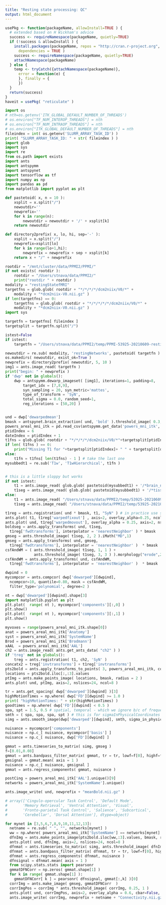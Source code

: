 ```yaml
---
title: "Resting state processing: QC"
output: html_document
---
```




```r
usePkg <- function(packageName, allowInstall=TRUE ) {
  # extended based on H Wickham's advice
  success <- requireNamespace(packageName, quietly=TRUE)
  if (!success & allowInstall ) {
    install.packages(packageName, repos = "http://cran.r-project.org",
      dependencies = TRUE )
    success <- requireNamespace(packageName, quietly=TRUE)
    attachNamespace(packageName)
  } else {
    temp <- tryCatch({attachNamespace(packageName)},
      error = function(e) {
      }, finally = {
      })
  }
  return(success)
}
haveit = usePkg( "reticulate" )
```

```python
import os
# nth=os.getenv('ITK_GLOBAL_DEFAULT_NUMBER_OF_THREADS')
# os.environ["TF_NUM_INTEROP_THREADS"] = nth
# os.environ["TF_NUM_INTRAOP_THREADS"] = nth
# os.environ["ITK_GLOBAL_DEFAULT_NUMBER_OF_THREADS"] = nth
fileindex = int( os.getenv('SLURM_ARRAY_TASK_ID') )
print( "SLURM_ARRAY_TASK_ID: " + str( fileindex ) )
import glob
import sys
import re
from os.path import exists
import ants
import antspymm
import antspynet
import tensorflow as tf
import numpy as np
import pandas as pd
from matplotlib import pyplot as plt

def pastetoid( x, n = 10 ):
    xsplit = x.split("/")
    newoutdir=''
    newprefix=''
    for k in range(n):
        newoutdir = newoutdir + '/' + xsplit[k]
    return newoutdir

def directory2prefix( x, lo, hi, sep='-' ):
    xsplit = x.split("/")
    newprefix=xsplit[lo]
    for k in range(lo+1,hi):
        newprefix = newprefix + sep + xsplit[k]
    return x + "/" + newprefix

rootdir = "/mnt/cluster/data/PPMI2/PPMI/"
if not exists( rootdir ):
    rootdir = "/Users/stnava/data/PPMI2/"
    print("rootdir " + rootdir )
modality = "restingStatefMRI"
targetfns = glob.glob( rootdir + "*/*/*/*/dcm2niix/V0/*" +
    modality + "*dcm2niix-V0.nii.gz" )
if len(targetfns) == 0:
    targetfns = glob.glob( rootdir + "*/*/*/*/*/dcm2niix/V0/*" +
    modality + "*dcm2niix-V0.nii.gz" )
import sys

targetfn = targetfns[ fileindex ]
targetsplit = targetfn.split("/")

istest=False
if istest:
    targetfn = "/Users/stnava/data/PPMI2/temp/PPMI-53925-20210609-restingStatefMRI-I1490468-dcm2niix-V0.nii.gz"

newoutdir = re.sub( modality, 'restingNetworks', pastetoid( targetfn ) )
os.makedirs( newoutdir, exist_ok=True )
newprefix = directory2prefix( newoutdir, 5, 10 )
img1 = ants.image_read( targetfn )
print("begin: " + newprefix )
if 'dwp' not in globals():
    dwp = antspymm.dewarp_imageset( [img1], iterations=1, padding=8,
        target_idx = [7,8,9],
        syn_sampling = 20, syn_metric='mattes',
        type_of_transform = 'SyN',
        total_sigma = 0.0, random_seed=1,
        reg_iterations = [50,20] )


und = dwp['dewarpedmean']
bmask = antspynet.brain_extraction( und, 'bold' ).threshold_image( 0.3, 1.0 )
powers_areal_mni_itk = pd.read_csv(antspymm.get_data('powers_mni_itk', target_extension=".csv")) # power coordinates
ptidIndex = 6
dateIndex = ptidIndex + 1
t1fns = glob.glob( rootdir + "*/*/*/*/dcm2niix/V0/*"+targetsplit[ptidIndex]+"*" + targetsplit[dateIndex] + "*T1*dcm2niix-V0.nii.gz" )
if len( t1fns ) == 0:
    print("Missing T1 for "+targetsplit[ptidIndex]+ " " + targetsplit[dateIndex] )
else:
    t1fn = t1fns[ len(t1fns) - 1 ] # take the last one
mysubbedt1 = re.sub('T1w', 'T1wHierarchical', t1fn )


# this is a little sloppy but works
if not istest:
    t1 = ants.image_read( glob.glob( pastetoid(mysubbedt1) + '/*brain_n4_dnz.nii.gz' )[0] )
    t1seg = ants.image_read( glob.glob( pastetoid(mysubbedt1) + '/*tissue_segmentation.nii.gz' )[0] )
else:
    t1 = ants.image_read( "/Users/stnava/data/PPMI2/temp/53925-20210609-T1wHierarchical-I1490466-brain_n4_dnz.nii.gz" )
    t1seg = ants.image_read( "/Users/stnava/data/PPMI2/temp/53925-20210609-T1wHierarchical-I1490466-tissue_segmentation.nii.gz" )

t1reg = ants.registration( und * bmask, t1, "SyN" ) # in practice use something different
ants.plot( t1, t1reg['warpedfixout'] , axis=2, overlay_alpha=0.25, ncol=8, nslices=24 )
ants.plot( und, t1reg['warpedmovout'], overlay_alpha = 0.25, axis=2, nslices=24, ncol=6 )
boldseg = ants.apply_transforms( und, t1seg,
  t1reg['fwdtransforms'], interpolator = 'nearestNeighbor' ) * bmask
gmseg = ants.threshold_image( t1seg, 2, 2 ).iMath("MD",1)
gmseg = ants.apply_transforms( und, gmseg,
  t1reg['fwdtransforms'], interpolator = 'nearestNeighbor' )  * bmask
csfAndWM = ( ants.threshold_image( t1seg, 1, 1 ) +
             ants.threshold_image( t1seg, 3, 3 ) ).morphology("erode",2)
csfAndWM = ants.apply_transforms( und, csfAndWM,
  t1reg['fwdtransforms'], interpolator = 'nearestNeighbor' )  * bmask

dwpind = 0
mycompcor = ants.compcor( dwp['dewarped'][dwpind],
  ncompcor=10, quantile=0.80, mask = csfAndWM,
  filter_type='polynomial', degree=2 )

nt = dwp['dewarped'][dwpind].shape[3]
import matplotlib.pyplot as plt
plt.plot(  range( nt ), mycompcor['components'][:,0] )
plt.show()
plt.plot(  range( nt ), mycompcor['components'][:,1] )
plt.show()

myvoxes = range(powers_areal_mni_itk.shape[0])
anat = powers_areal_mni_itk['Anatomy']
syst = powers_areal_mni_itk['SystemName']
Brod = powers_areal_mni_itk['Brodmann']
xAAL  = powers_areal_mni_itk['AAL']
ch2 = ants.image_read( ants.get_ants_data( "ch2" ) )
if 'treg' not in globals():
    treg = ants.registration( t1, ch2, 'SyN' )
concatx2 = treg['invtransforms'] + t1reg['invtransforms']
pts2bold = ants.apply_transforms_to_points( 3, powers_areal_mni_itk, concatx2,whichtoinvert = ( True, False, True, False ) )
locations = pts2bold.iloc[:,:3].values
ptImg = ants.make_points_image( locations, bmask, radius = 2 )
ants.plot( und, ptImg, axis=2, nslices=24, ncol=8 )

tr = ants.get_spacing( dwp['dewarped'][dwpind] )[3]
highMotionTimes = np.where( dwp['FD'][dwpind] >= 1.0 )
print( "highMotionTimes: " + str(highMotionTimes) )
goodtimes = np.where( dwp['FD'][dwpind] < 0.5 )
spa, spt = 1.5, 0.5 # spatial, temporal - which we ignore b/c of frequency filtering
smth = ( spa, spa, spa, spt ) # this is for sigmaInPhysicalCoordinates = F
simg = ants.smooth_image(dwp['dewarped'][dwpind], smth, sigma_in_physical_coordinates = False )

nuisance = mycompcor['components']
nuisance = np.c_[ nuisance, mycompcor['basis'] ]
nuisance = np.c_[ nuisance, dwp['FD'][dwpind] ]

gmmat = ants.timeseries_to_matrix( simg, gmseg )
f=[0.01,0.08]
gmmat = ants.bandpass_filter_matrix( gmmat, tr = tr, lowf=f[0], highf=f[1] ) # some would argue against this
gmsignal = gmmat.mean( axis = 1 )
nuisance = np.c_[ nuisance, gmsignal ]
gmmat = ants.regress_components( gmmat, nuisance )

postCing = powers_areal_mni_itk['AAL'].unique()[9]
networks = powers_areal_mni_itk['SystemName'].unique()

ants.image_write( und, newprefix + "meanBold.nii.gz" )

# array(['Cingulo-opercular Task Control', 'Default Mode',
#       'Memory Retrieval', 'Ventral Attention', 'Visual',
#       'Fronto-parietal Task Control', 'Salience', 'Subcortical',
#       'Cerebellar', 'Dorsal Attention'], dtype=object)

for mynet in [3,5,6,7,8,9,10,11,12,13]:
  netname = re.sub( " ", "", networks[mynet] )
  ww = np.where( powers_areal_mni_itk['SystemName'] == networks[mynet] )[0]
  dfnImg = ants.make_points_image(pts2bold.iloc[ww,:3].values, bmask, radius=1).threshold_image( 1, 1400 )
  ants.plot( und, dfnImg, axis=2, nslices=24, ncol=8 )
  dfnmat = ants.timeseries_to_matrix( simg, ants.threshold_image( dfnImg * gmseg, 1, dfnImg.max() ) )
  dfnmat = ants.bandpass_filter_matrix( dfnmat, tr = tr, lowf=f[0], highf=f[1]  )
  dfnmat = ants.regress_components( dfnmat, nuisance )
  dfnsignal = dfnmat.mean( axis = 1 )
  from scipy.stats.stats import pearsonr
  gmmatDFNCorr = np.zeros( gmmat.shape[1] )
  for k in range( gmmat.shape[1] ):
    gmmatDFNCorr[ k ] = pearsonr( dfnsignal, gmmat[:,k] )[0]
  corrImg = ants.make_image( gmseg, gmmatDFNCorr  )
  corrImgPos = corrImg * ants.threshold_image( corrImg, 0.25, 1 )
  ants.plot( und, corrImgPos, axis=2, overlay_alpha = 0.6, cbar=False, nslices = 24, ncol=8, cbar_length=0.3, cbar_vertical=True )
  ants.image_write( corrImg, newprefix + netname + "Connectivity.nii.gz" )

```
